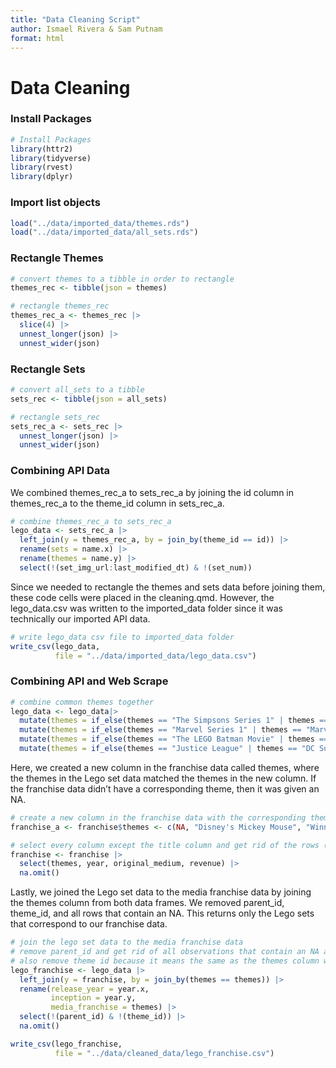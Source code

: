 ```yaml
---
title: "Data Cleaning Script"
author: Ismael Rivera & Sam Putnam
format: html
---
```


# Data Cleaning

### Install Packages

```r

# Install Packages
library(httr2)
library(tidyverse)
library(rvest)
library(dplyr)
```

### Import list objects

```r
load("../data/imported_data/themes.rds")
load("../data/imported_data/all_sets.rds")
```

### Rectangle Themes

```r

# convert themes to a tibble in order to rectangle
themes_rec <- tibble(json = themes)

# rectangle themes_rec
themes_rec_a <- themes_rec |>
  slice(4) |>
  unnest_longer(json) |>
  unnest_wider(json)
```

### Rectangle Sets

```r

# convert all_sets to a tibble
sets_rec <- tibble(json = all_sets)

# rectangle sets_rec
sets_rec_a <- sets_rec |>
  unnest_longer(json) |>
  unnest_wider(json)
```

### Combining API Data

We combined themes_rec_a to sets_rec_a by joining the id column in themes_rec_a to the theme_id column in sets_rec_a.

```r

# combine themes_rec_a to sets_rec_a 
lego_data <- sets_rec_a |>
  left_join(y = themes_rec_a, by = join_by(theme_id == id)) |>
  rename(sets = name.x) |>
  rename(themes = name.y) |>
  select(!(set_img_url:last_modified_dt) & !(set_num))
```

Since we needed to rectangle the themes and sets data before joining them, these code cells were placed in the cleaning.qmd. However, the lego_data.csv was written to the imported_data folder since it was technically our imported API data.

```r

# write lego_data csv file to imported_data folder
write_csv(lego_data,
          file = "../data/imported_data/lego_data.csv")
```

### Combining API and Web Scrape

```r

# combine common themes together
lego_data <- lego_data|>
  mutate(themes = if_else(themes == "The Simpsons Series 1" | themes == "The Simpsons Series 2", "The Simpsons", themes)) |>
  mutate(themes = if_else(themes == "Marvel Series 1" | themes == "Marvel Series 2" | themes == "Marvel Super Heroes" | themes == "Super Heroes Marvel", "Marvel", themes)) |>
  mutate(themes = if_else(themes == "The LEGO Batman Movie" | themes == "The LEGO Batman Movie Series 1" | themes == "The LEGO Batman Movie Series 2", "Batman", themes)) |>
  mutate(themes = if_else(themes == "Justice League" | themes == "DC Super Heroes" | themes == "Superman", "DC Comics", themes))

```

Here, we created a new column in the franchise data called themes, where the themes in the Lego set data matched the themes in the new column. If the franchise data didn't have a corresponding theme, then it was given an NA.

```r

# create a new column in the franchise data with the corresponding theme to the lego data (or NA)
franchise_a <- franchise$themes <- c(NA, "Disney's Mickey Mouse", "Winnie the Pooh", "Star Wars", "Disney Princess", NA, "Harry Potter", NA, "Marvel", NA, "Batman", NA, "Spider-Man", NA, NA, "Cars", NA, "Teenage Mutant Ninja Turtles", "Looney Tunes", "Dora the Explorer", NA, NA, "Toy Story", NA, NA, NA, "Avengers", "Frozen", NA, "SpongeBob SquarePants", "Minions", NA, NA, NA, NA, NA, NA, "Angry Birds", "Thomas & Friends", "Jurassic World", NA, NA, "Super Mario", NA, "Pirates of the Caribbean", "Ben 10", "DC Comics", "The Muppets", NA, NA, NA, "X-Men", NA, "The Lord of the Rings", NA, NA, NA, NA, "Avatar", "Sonic The Hedgehog", NA, NA, NA, NA, NA, "Bob the Builder", NA, "The Simpsons", "Scooby-Doo", NA, NA, NA, NA, "Minecraft", NA, NA, NA, NA, NA, NA, NA, NA, NA, NA, NA, NA, NA, NA, NA, "Iron Man", NA, NA, "Indiana Jones", NA, NA, "The Powerpuff Girls", NA, NA, NA, NA, NA, NA, NA, NA, NA, NA, NA, "Guardians of the Galaxy", NA, NA, NA, NA, NA, NA, NA, NA, NA, "Ghostbusters", NA, NA, NA)
```

```r

# select every column except the title column and get rid of the rows (media franchises) that don't have a lego theme
franchise <- franchise |>
  select(themes, year, original_medium, revenue) |>
  na.omit()
```

Lastly, we joined the Lego set data to the media franchise data by joining the themes column from both data frames. We removed parent_id, theme_id, and all rows that contain an NA. This returns only the Lego sets that correspond to our franchise data.

```r

# join the lego set data to the media franchise data
# remove parent_id and get rid of all observations that contain an NA as this will only give us lego sets that correspond to the media franchises
# also remove theme id because it means the same as the themes column which is now renamed as media_franchise
lego_franchise <- lego_data |>
  left_join(y = franchise, by = join_by(themes == themes)) |>
  rename(release_year = year.x,
         inception = year.y,
         media_franchise = themes) |>
  select(!(parent_id) & !(theme_id)) |>
  na.omit()
```

```r

write_csv(lego_franchise,
          file = "../data/cleaned_data/lego_franchise.csv")
```
